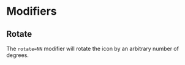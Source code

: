 
# Modifiers

## Rotate

The `rotate=NN` modifier will rotate the icon by an arbitrary number of
degrees.

<Icons names="arrow arrow-rotate=30 arrow-rotate=60"/>
<Icons names="arrow-rotate=90 arrow-rotate=120 arrow-rotate=150"/>
<Icons names="arrow-rotate=180 arrow-rotate=210 arrow-rotate=240"/>
<Icons names="arrow-rotate=270 arrow-rotate=300 arrow-rotate=330"/>
